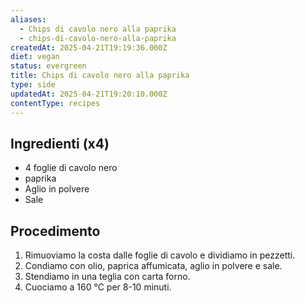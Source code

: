 ```yaml
---
aliases:
  - Chips di cavolo nero alla paprika
  - chips-di-cavolo-nero-alla-paprika
createdAt: 2025-04-21T19:19:36.000Z
diet: vegan
status: evergreen
title: Chips di cavolo nero alla paprika
type: side
updatedAt: 2025-04-21T19:20:10.000Z
contentType: recipes
---
```

## Ingredienti (x4)

- 4 foglie di cavolo nero
- paprika
- Aglio in polvere
- Sale

## Procedimento

1. Rimuoviamo la costa dalle foglie di cavolo e dividiamo in pezzetti.
2. Condiamo con olio, paprica affumicata, aglio in polvere e sale.
3. Stendiamo in una teglia con carta forno.
4. Cuociamo a 160 °C per 8-10 minuti.
